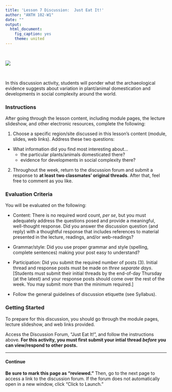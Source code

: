 ```yaml
---
title: 'Lesson 7 Discussion:  Just Eat It!'
author: "ANTH 102-W1"
date: ""
output:
  html_document:
    fig_caption: yes
    theme: united
---
```


<br>

<img src="http://fe867b.medialib.glogster.com/media/fa/faafa0c04a5a43dc3de8781b2fd500c6d889def6d245c6c7dd0964b54595cbec/weird-al-yankovic-eat-it-jpg.jpg">

<br>

In this discussion activity, students will ponder what the archaeological evidence suggests about variation in plant/animal domestication and developments in social complexity around the world.

### Instructions
After going through the lesson content, including module pages, the lecture slideshow, and other electronic resources, complete the following: 

1. Choose a specific region/site discussed in this lesson's content (module, slides, web links). Address these two questions:

- What information did you find most interesting about...
    + the particular plants/animals domesticated there?
    + evidence for developments in social complexity there?
    
2. Throughout the week, return to the discussion forum and submit a response to __at least two classmates' original threads__. After that, feel free to comment as you like.

### Evaluation Criteria
You will be evaluated on the following:

- Content: There is no required word count, _per se_, but you must adequately address the questions posed and provide a meaningful, well-thought response. Did you answer the discussion question (and reply) with a thoughtful response that includes references to material presented in the lecture, readings, and/or web-readings?

- Grammar/style: Did you use proper grammar and style (spelling, complete sentences) making your post easy to understand?

- Participation: Did you submit the required number of posts (3). Initial thread and response posts must be made on *three separate days*. [Students must submit their initial threads by the end-of-day Thursday (at the latest) and your response posts should come over the rest of the week. You may submit more than the minimum required.]

- Follow the general guidelines of discussion etiquette (see Syllabus).

### Getting Started
To prepare for this discussion, you should go through the module pages, lecture slideshow, and web links provided.

Access the Discussion Forum, "Just Eat It!", and follow the instructions above. __For this activity, you must first submit your intial thread *before* you can view/respond to other posts.__



-----
#### Continue
__Be sure to mark this page as "reviewed."__ Then, go to the next page to access a link to the discussion forum. If the forum does not automatically open in a new window, click "Click to Launch."